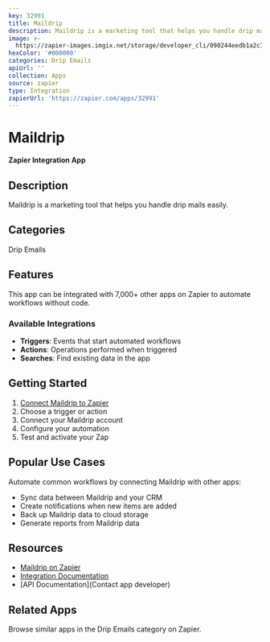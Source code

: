 ```yaml
---
key: 32991
title: Maildrip
description: Maildrip is a marketing tool that helps you handle drip mails easily.
image: >-
  https://zapier-images.imgix.net/storage/developer_cli/090244eedb1a2c14c17527b814543700.png?auto=format%2Ccompress&ixlib=python-3.0.0&q=50
hexColor: '#000000'
categories: Drip Emails
apiUrl: ''
collection: Apps
source: zapier
type: Integration
zapierUrl: 'https://zapier.com/apps/32991'
---
```

# Maildrip

**Zapier Integration App**

## Description

Maildrip is a marketing tool that helps you handle drip mails easily.

## Categories

Drip Emails

## Features

This app can be integrated with 7,000+ other apps on Zapier to automate workflows without code.

### Available Integrations

- **Triggers**: Events that start automated workflows
- **Actions**: Operations performed when triggered
- **Searches**: Find existing data in the app

## Getting Started

1. [Connect Maildrip to Zapier](https://zapier.com/apps/32991)
2. Choose a trigger or action
3. Connect your Maildrip account
4. Configure your automation
5. Test and activate your Zap

## Popular Use Cases

Automate common workflows by connecting Maildrip with other apps:

- Sync data between Maildrip and your CRM
- Create notifications when new items are added
- Back up Maildrip data to cloud storage
- Generate reports from Maildrip data

## Resources

- [Maildrip on Zapier](https://zapier.com/apps/32991)
- [Integration Documentation](https://zapier.com/apps/32991/integrations)
- [API Documentation](Contact app developer)

## Related Apps

Browse similar apps in the Drip Emails category on Zapier.
